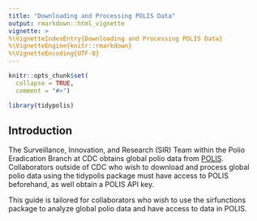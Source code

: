 ```yaml
---
title: "Downloading and Processing POLIS Data"
output: rmarkdown::html_vignette
vignette: >
%\VignetteIndexEntry{Downloading and Processing POLIS Data}
%\VignetteEngine{knitr::rmarkdown}
%\VignetteEncoding{UTF-8}
---
```


```r
knitr::opts_chunk$set(
  collapse = TRUE,
  comment = "#>")
```

```r
library(tidypolis)
```

## Introduction

The Surveillance, Innovation, and Research (SIR) Team within the Polio Eradication Branch at CDC obtains global polio data from [POLIS](https://extranet.who.int/polis/Account/Login). Collaborators outside of CDC who wish to download and process global polio data using the tidypolis package must have access to POLIS beforehand, as well obtain a POLIS API key.

This guide is tailored for collaborators who wish to use the sirfunctions package to analyze global polio data and have access to data in POLIS.
